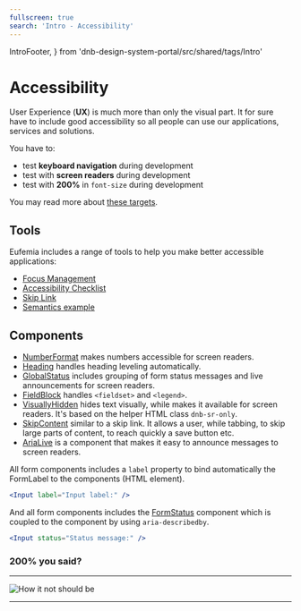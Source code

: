 ```yaml
---
fullscreen: true
search: 'Intro - Accessibility'
---
```


  IntroFooter,
} from 'dnb-design-system-portal/src/shared/tags/Intro'

<Intro>

# Accessibility

User Experience (**UX**) is much more than only the visual part. It for sure have to include good accessibility so all people can use our applications, services and solutions.

You have to:

- test **keyboard navigation** during development
- test with **screen readers** during development
- test with **200%** in `font-size` during development

You may read more about [these targets](!/uilib/usage/accessibility).

## Tools

Eufemia includes a range of tools to help you make better accessible applications:

- [Focus Management](!/uilib/usage/accessibility/focus)
- [Accessibility Checklist](!/uilib/usage/accessibility/checklist#accessibility-checklist)
- [Skip Link](!/uilib/usage/accessibility/focus#skip-link)
- [Semantics example](!/uilib/usage/accessibility/checklist#landmark--and-semantics-example)

## Components

- [NumberFormat](!/uilib/components/number-format) makes numbers accessible for screen readers.
- [Heading](!/uilib/components/heading) handles heading leveling automatically.
- [GlobalStatus](!/uilib/components/global-status) includes grouping of form status messages and live announcements for screen readers.
- [FieldBlock](!/uilib/extensions/forms/create-component/FieldBlock) handles `<fieldset>` and `<legend>`.
- [VisuallyHidden](!/uilib/components/visually-hidden) hides text visually, while makes it available for screen readers. It's based on the helper HTML class `dnb-sr-only`.
- [SkipContent](!/uilib/components/skip-content) similar to a skip link. It allows a user, while tabbing, to skip large parts of content, to reach quickly a save button etc.
- [AriaLive](/uilib/components/aria-live) is a component that makes it easy to announce messages to screen readers.

All form components includes a `label` property to bind automatically the FormLabel to the components (HTML element).

```jsx
<Input label="Input label:" />
```

And all form components includes the [FormStatus](!/uilib/components/form-status) component which is coupled to the component by using `aria-describedby`.

```jsx
<Input status="Status message:" />
```

### **200%** you said?

---

![How it not should be](./assets/dnb-screenshot-about-font-size.png)

---

<IntroFooter
  href="/uilib/intro/04-ux-handover"
  text="Next - UX handover"
/>

</Intro>
